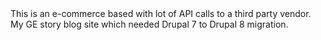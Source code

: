 <ProjectCard title="SingPost" link="https://www.singpost.com/" bg="linear-gradient(to right, #D4145A 0%, #FBB03B 100%)">
This is an e-commerce based with lot of API calls to a third party vendor. </ProjectCard>
<ProjectCard title="GE" link="https://jobs.gecareers.com/global/en/blog" bg="linear-gradient(to right, #662D8C 0%, #ED1E79 100%)">
My GE story blog site which needed Drupal 7 to Drupal 8 migration.</ProjectCard>